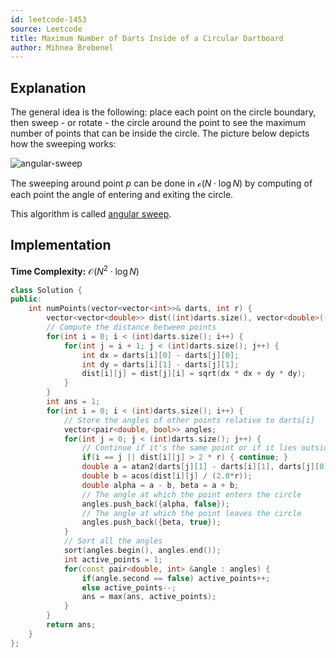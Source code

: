 ```yaml
---
id: leetcode-1453
source: Leetcode
title: Maximum Number of Darts Inside of a Circular Dartboard
author: Mihnea Brebenel
---
```


## Explanation

The general idea is the following: place each point on the circle boundary,
then sweep - or rotate - the circle around the point to see the maximum
number of points that can be inside the circle. The picture below depicts
how the sweeping works:

![angular-sweep](./leetcode-1453/angular-sweep.png)

The sweeping around point $p$ can be done in $\mathcal{o}(N \cdot \log{N})$ by 
computing of each point the angle of entering and exiting the circle.

This algorithm is called [angular sweep](https://www.geeksforgeeks.org/angular-sweep-maximum-points-can-enclosed-circle-given-radius/).

## Implementation

**Time Complexity:** $\mathcal{O}(N^2 \cdot \log{N})$

<LanguageSection>
<CPPSection>

```cpp 
class Solution {
public:
    int numPoints(vector<vector<int>>& darts, int r) {
        vector<vector<double>> dist((int)darts.size(), vector<double>((int)darts.size()));
		// Compute the distance between points
		for(int i = 0; i < (int)darts.size(); i++) {
			for(int j = i + 1; j < (int)darts.size(); j++) {
				int dx = darts[i][0] - darts[j][0];
				int dy = darts[i][1] - darts[j][1];
				dist[i][j] = dist[j][i] = sqrt(dx * dx + dy * dy);
			}
		}
		int ans = 1;
		for(int i = 0; i < (int)darts.size(); i++) {
			// Store the angles of other points relative to darts[i]
			vector<pair<double, bool>> angles;
			for(int j = 0; j < (int)darts.size(); j++) {
				// Continue if it's the same point or if it lies outside any circle
				if(i == j || dist[i][j] > 2 * r) { continue; }
				double a = atan2(darts[j][1] - darts[i][1], darts[j][0] - darts[i][0]);
                double b = acos(dist[i][j] / (2.0*r));
				double alpha = a - b, beta = a + b;
				// The angle at which the point enters the circle
				angles.push_back({alpha, false});
				// The angle at which the point leaves the circle
				angles.push_back({beta, true});
			}
			// Sort all the angles
			sort(angles.begin(), angles.end());
			int active_points = 1;
			for(const pair<double, int> &angle : angles) {
                if(angle.second == false) active_points++;
                else active_points--;
				ans = max(ans, active_points);	
			}
		}
		return ans;
    }
};
```

</CPPSection>
</LanguageSection>